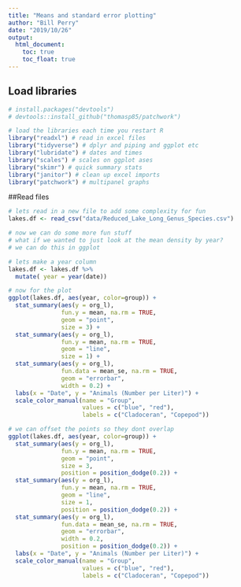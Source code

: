 ```yaml
---
title: "Means and standard error plotting"
author: "Bill Perry"
date: "2019/10/26"
output:
  html_document:
    toc: true
    toc_float: true
---
```


## Load libraries

```r

# install.packages("devtools")
# devtools::install_github("thomasp85/patchwork")

# load the libraries each time you restart R
library("readxl") # read in excel files
library("tidyverse") # dplyr and piping and ggplot etc
library("lubridate") # dates and times
library("scales") # scales on ggplot ases
library("skimr") # quick summary stats
library("janitor") # clean up excel imports
library("patchwork") # multipanel graphs
```


##Read files

```r
# lets read in a new file to add some complexity for fun
lakes.df <- read_csv("data/Reduced_Lake_Long_Genus_Species.csv")


```

```r
# now we can do some more fun stuff
# what if we wanted to just look at the mean density by year?
# we can do this in ggplot

# lets make a year column
lakes.df <- lakes.df %>%
  mutate( year = year(date))

```



```r
# now for the plot
ggplot(lakes.df, aes(year, color=group)) + 
  stat_summary(aes(y = org_l),
               fun.y = mean, na.rm = TRUE,
               geom = "point",
               size = 3) + 
  stat_summary(aes(y = org_l),
               fun.y = mean, na.rm = TRUE,
               geom = "line",
               size = 1) +
  stat_summary(aes(y = org_l),
               fun.data = mean_se, na.rm = TRUE,
               geom = "errorbar",
               width = 0.2) +
  labs(x = "Date", y = "Animals (Number per Liter)") +
  scale_color_manual(name = "Group", 
                     values = c("blue", "red"),
                     labels = c("Cladoceran", "Copepod"))
```


```r
# we can offset the points so they dont overlap
ggplot(lakes.df, aes(year, color=group)) + 
  stat_summary(aes(y = org_l),
               fun.y = mean, na.rm = TRUE,
               geom = "point",
               size = 3, 
               position = position_dodge(0.2)) +
  stat_summary(aes(y = org_l),
               fun.y = mean, na.rm = TRUE,
               geom = "line",
               size = 1, 
               position = position_dodge(0.2)) +
  stat_summary(aes(y = org_l),
               fun.data = mean_se, na.rm = TRUE,
               geom = "errorbar",
               width = 0.2, 
               position = position_dodge(0.2)) +
  labs(x = "Date", y = "Animals (Number per Liter)") +
  scale_color_manual(name = "Group", 
                     values = c("blue", "red"),
                     labels = c("Cladoceran", "Copepod"))

```





<!-- Global site tag (gtag.js) - Google Analytics -->
<script async src="https://www.googletagmanager.com/gtag/js?id=UA-88373117-6"></script>
<script>
  window.dataLayer = window.dataLayer || [];
  function gtag(){dataLayer.push(arguments);}
  gtag('js', new Date());

  gtag('config', 'UA-88373117-6');
</script>
